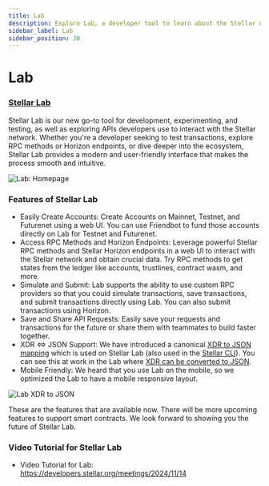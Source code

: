 ```yaml
---
title: Lab
description: Explore Lab, a developer tool to learn about the Stellar network
sidebar_label: Lab
sidebar_position: 30
---
```


# Lab

### [Stellar Lab](https://lab.stellar.org)

Stellar Lab is our new go-to tool for development, experimenting, and testing, as well as exploring APIs developers use to interact with the Stellar network. Whether you're a developer seeking to test transactions, explore RPC methods or Horizon endpoints, or dive deeper into the ecosystem, Stellar Lab provides a modern and user-friendly interface that makes the process smooth and intuitive.

![Lab: Homepage](/assets/lab/lab.png)

### Features of Stellar Lab

- Easily Create Accounts: Create Accounts on Mainnet, Testnet, and Futurenet using a web UI. You can use Friendbot to fund those accounts directly on Lab for Testnet and Futurenet.
- Access RPC Methods and Horizon Endpoints: Leverage powerful Stellar RPC methods and Stellar Horizon endpoints in a web UI to interact with the Stellar network and obtain crucial data. Try RPC methods to get states from the ledger like accounts, trustlines, contract wasm, and more.
- Simulate and Submit: Lab supports the ability to use custom RPC providers so that you could simulate transactions, save transactions, and submit transactions directly using Lab. You can also submit transactions using Horizon.
- Save and Share API Requests: Easily save your requests and transactions for the future or share them with teammates to build faster together.
- XDR ⇔ JSON Support: We have introduced a canonical [XDR to JSON mapping](https://www.npmjs.com/package/@stellar/stellar-xdr-json-web) which is used on Stellar Lab (also used in the [Stellar CLI](https://github.com/stellar/stellar-cli)). You can see this at work in the Lab where [XDR can be converted to JSON](https://lab.stellar.org/xdr/view).
- Mobile Friendly: We heard that you use Lab on the mobile, so we optimized the Lab to have a mobile responsive layout.

![Lab XDR to JSON](/assets/lab/xdr-json-lab.png)

These are the features that are available now. There will be more upcoming features to support smart contracts. We look forward to showing you the future of Stellar Lab.

### Video Tutorial for Stellar Lab

- Video Tutorial for Lab: https://developers.stellar.org/meetings/2024/11/14
